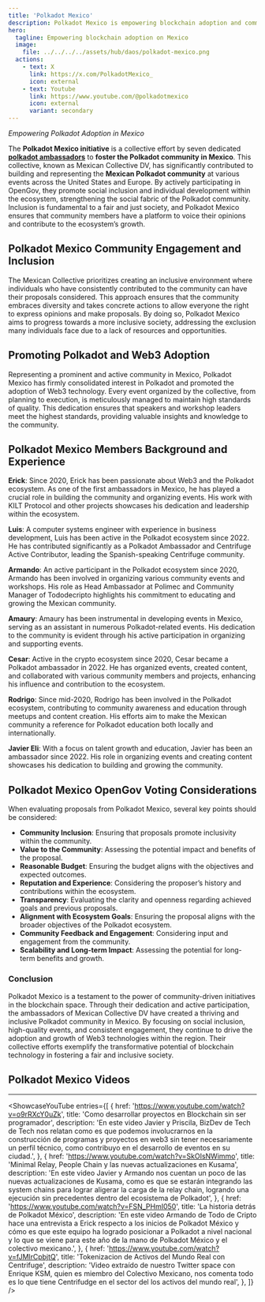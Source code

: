 ```yaml
---
title: 'Polkadot Mexico'
description: Polkadot Mexico is empowering blockchain adoption and community engagement through inclusive events, education, and active participation.
hero:
  tagline: Empowering blockchain adoption on Mexico
  image: 
    file: ../../../../assets/hub/daos/polkadot-mexico.png
  actions:
    - text: X
      link: https://x.com/PolkadotMexico_
      icon: external
    - text: Youtube
      link: https://www.youtube.com/@polkadotmexico
      icon: external
      variant: secondary
---
```



*Empowering Polkadot Adoption in Mexico*

The **Polkadot Mexico initiative** is a collective effort by seven dedicated [**polkadot ambassadors**](https://dablock.com/ecosystem/polkadot-ambassadors-program/) to **foster the Polkadot community in Mexico**. This collective, known as Mexican Collective DV, has significantly contributed to building and representing the **Mexican Polkadot community** at various events across the United States and Europe. By actively participating in OpenGov, they promote social inclusion and individual development within the ecosystem, strengthening the social fabric of the Polkadot community. Inclusion is fundamental to a fair and just society, and Polkadot Mexico ensures that community members have a platform to voice their opinions and contribute to the ecosystem’s growth.

## Polkadot Mexico Community Engagement and Inclusion
The Mexican Collective prioritizes creating an inclusive environment where individuals who have consistently contributed to the community can have their proposals considered. This approach ensures that the community embraces diversity and takes concrete actions to allow everyone the right to express opinions and make proposals. By doing so, Polkadot Mexico aims to progress towards a more inclusive society, addressing the exclusion many individuals face due to a lack of resources and opportunities.

## Promoting Polkadot and Web3 Adoption
Representing a prominent and active community in Mexico, Polkadot Mexico has firmly consolidated interest in Polkadot and promoted the adoption of Web3 technology. Every event organized by the collective, from planning to execution, is meticulously managed to maintain high standards of quality. This dedication ensures that speakers and workshop leaders meet the highest standards, providing valuable insights and knowledge to the community.

## Polkadot Mexico Members Background and Experience
**Erick**: Since 2020, Erick has been passionate about Web3 and the Polkadot ecosystem. As one of the first ambassadors in Mexico, he has played a crucial role in building the community and organizing events. His work with KILT Protocol and other projects showcases his dedication and leadership within the ecosystem.

**Luis**: A computer systems engineer with experience in business development, Luis has been active in the Polkadot ecosystem since 2022. He has contributed significantly as a Polkadot Ambassador and Centrifuge Active Contributor, leading the Spanish-speaking Centrifuge community.

**Armando**: An active participant in the Polkadot ecosystem since 2020, Armando has been involved in organizing various community events and workshops. His role as Head Ambassador at Polimec and Community Manager of Tododecripto highlights his commitment to educating and growing the Mexican community.

**Amaury**: Amaury has been instrumental in developing events in Mexico, serving as an assistant in numerous Polkadot-related events. His dedication to the community is evident through his active participation in organizing and supporting events.

**Cesar**: Active in the crypto ecosystem since 2020, Cesar became a Polkadot ambassador in 2022. He has organized events, created content, and collaborated with various community members and projects, enhancing his influence and contribution to the ecosystem.

**Rodrigo**: Since mid-2020, Rodrigo has been involved in the Polkadot ecosystem, contributing to community awareness and education through meetups and content creation. His efforts aim to make the Mexican community a reference for Polkadot education both locally and internationally.

**Javier Eli**: With a focus on talent growth and education, Javier has been an ambassador since 2022. His role in organizing events and creating content showcases his dedication to building and growing the community.

## Polkadot Mexico OpenGov Voting Considerations
When evaluating proposals from Polkadot Mexico, several key points should be considered:

- **Community Inclusion**: Ensuring that proposals promote inclusivity within the community.
- **Value to the Community**: Assessing the potential impact and benefits of the proposal.
- **Reasonable Budget**: Ensuring the budget aligns with the objectives and expected outcomes.
- **Reputation and Experience**: Considering the proposer’s history and contributions within the ecosystem.
- **Transparency**: Evaluating the clarity and openness regarding achieved goals and previous proposals.
- **Alignment with Ecosystem Goals**: Ensuring the proposal aligns with the broader objectives of the Polkadot ecosystem.
- **Community Feedback and Engagement**: Considering input and engagement from the community.
- **Scalability and Long-term Impact**: Assessing the potential for long-term benefits and growth.

### Conclusion
Polkadot Mexico is a testament to the power of community-driven initiatives in the blockchain space. Through their dedication and active participation, the ambassadors of Mexican Collective DV have created a thriving and inclusive Polkadot community in Mexico. By focusing on social inclusion, high-quality events, and consistent engagement, they continue to drive the adoption and growth of Web3 technologies within the region. Their collective efforts exemplify the transformative potential of blockchain technology in fostering a fair and inclusive society.


## Polkadot Mexico Videos
----------------
<ShowcaseYouTube
  entries={[
          {
      href: 'https://www.youtube.com/watch?v=o9rRXcY0uZk',
      title: 'Como desarrollar proyectos en Blockchain sin ser programador',
      description: 'En este video Javier y Priscila, BizDev de Tech de Tech nos relatan como es que podemos involucrarnos en la construcción de programas y proyectos en web3 sin tener necesariamente un perfil técnico, como contribuyo en el desarrollo de eventos en su ciudad.',
     },
      {
      href: 'https://www.youtube.com/watch?v=SkOIsNWimmo',
      title: 'Minimal Relay, People Chain y las nuevas actualizaciones en Kusama',
      description: 'En este video Javier y Armando nos cuentan un poco de las nuevas actualizaciones de Kusama, como es que se estarán integrando las system chains para lograr aligerar la carga de la relay chain, logrando una ejecución sin precedentes dentro del ecosistema de Polkadot',
    },
    {
      href: 'https://www.youtube.com/watch?v=FSN_PHmI050',
      title: 'La historia detrás de Polkadot México',
	  description: 'En este video Armando de Todo de Cripto hace una entrevista a Erick respecto a los inicios de Polkadot México y cómo es que este equipo ha logrado posicionar a Polkadot a nivel nacional y lo que se viene para este año de la mano de Polkadot México y el colectivo mexicano.',
    },
      {
      href: 'https://www.youtube.com/watch?v=fJMlrCpbjtQ',
      title: 'Tokenizacion de Activos del Mundo Real con Centrifuge',
      description: 'Video extraído de nuestro Twitter space con Enrique KSM, quien es miembro del Colectivo Mexicano, nos comenta todo es lo que tiene Centrifudge en el sector del los activos del mundo real',
    },
  ]}
/>

